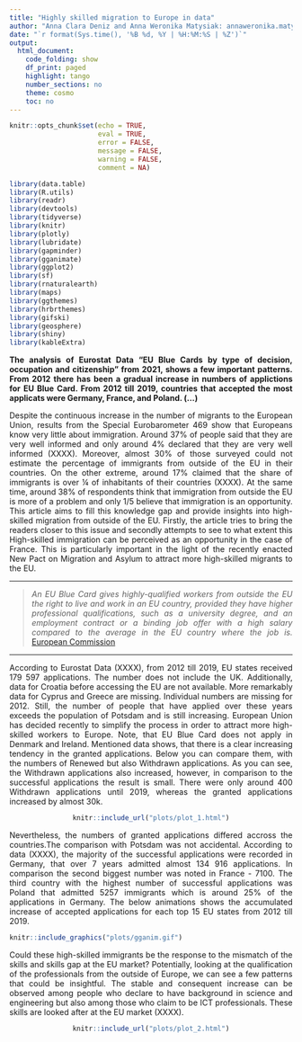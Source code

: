 ```yaml
---
title: "Highly skilled migration to Europe in data"
author: "Anna Clara Deniz and Anna Weronika Matysiak: annaweronika.matysiak@gmail.com"
date: "`r format(Sys.time(), '%B %d, %Y | %H:%M:%S | %Z')`"
output:
  html_document:
    code_folding: show
    df_print: paged
    highlight: tango
    number_sections: no
    theme: cosmo
    toc: no
---
```


<style>
body {
text-align: justify}
</style>

```r
knitr::opts_chunk$set(echo = TRUE,
                      eval = TRUE,
                      error = FALSE,
                      message = FALSE,
                      warning = FALSE,
                      comment = NA)
```

```r
library(data.table)
library(R.utils)
library(readr)
library(devtools)
library(tidyverse)
library(knitr)
library(plotly)
library(lubridate)
library(gapminder)
library(gganimate)
library(ggplot2)
library(sf)
library(rnaturalearth)
library(maps)
library(ggthemes)
library(hrbrthemes)
library(gifski)
library(geosphere)
library(shiny)
library(kableExtra)
```

**The analysis of Eurostat Data "EU Blue Cards by type of decision, occupation and citizenship" from 2021, shows a few important patterns. From 2012 there has been a gradual increase in numbers of applictions for EU Blue Card. From 2012 till 2019, countries that accepted the most applicats were Germany, France, and Poland. (...) **


Despite the continuous increase in the number of migrants to the European Union, results from the Special Eurobarometer 469 show that Europeans know very little about immigration. Around 37% of people said that they are very well informed and only around 4% declared that they are very well informed (XXXX). Moreover, almost 30% of those surveyed could not estimate the percentage of immigrants from outside of the EU in their countries. On the other extreme, around 17% claimed that the share of immigrants is over ¼ of inhabitants of their countries (XXXX). At the same time, around 38% of respondents think that immigration from outside the EU is more of a problem and only 1/5 believe that immigration is an opportunity. This article aims to fill this knowledge gap and provide insights into high-skilled migration from outside of the EU. Firstly, the article tries to bring the readers closer to this issue and secondly attempts to see to what extent this High-skilled immigration can be perceived as an opportunity in the case of France. This is particularly important in the light of the recently enacted New Pact on Migration and Asylum to attract more high-skilled migrants to the EU.


---

> *An EU Blue Card gives highly-qualified workers from outside the EU the right to live and work in an EU country, provided they have higher professional qualifications, such as a university degree, and an employment contract or a binding job offer with a high salary compared to the average in the EU country where the job is.*
[European Commission](https://ec.europa.eu/immigration/blue-card/essential-information_en)

----


According to Eurostat Data (XXXX), from 2012 till 2019, EU states received 179 597 applications. The number does not include the UK. Additionally, data for Croatia before accessing the EU are not available. More remarkably data for Cyprus and Greece are missing. Individual numbers are missing for 2012. Still, the number of people that have applied over these years exceeds the population of Potsdam and is still increasing. European Union has decided recently to simplify the process in order to attract more high-skilled workers to Europe. Note, that EU Blue Card does not apply in Denmark and Ireland.
Mentioned data shows, that there is a clear increasing tendency in the granted applications. Below you can compare them, with the numbers of Renewed but also Withdrawn applications. As you can see, the Withdrawn applications also increased, however, in comparison to the successful applications the result is small. There were only around 400 Withdrawn applications until 2019, whereas the granted applications increased by almost 30k.


<center>
```r
knitr::include_url("plots/plot_1.html")
```
</center>


Nevertheless, the numbers of granted applications differed accross the countries.The comparison with Potsdam was not accidental. According to data (XXXX), the majority of the successful applications were recorded in Germany, that over 7 years admitted almost 134 916 applications. In comparison the second biggest number was noted in France - 7100. The third country with the highest number of successful applications was Poland that admitted 5257 immigrants which is around 25% of the applications in Germany. The below animations shows the accumulated increase of accepted applications for each top 15 EU states from 2012 till 2019.


```r
knitr::include_graphics("plots/gganim.gif")
```


Could these high-skilled immigrants be the response to the mismatch of the skills and skills gap at the EU market? Potentially, looking at the qualification of the professionals from the outside of Europe, we can see a few patterns that could be insightful. The stable and consequent increase can be observed among people who declare to have background in science and engineering but also among those who claim to be ICT professionals. These skills are looked after at the EU market (XXXX). 


<center>
```r
knitr::include_url("plots/plot_2.html")
```
</center>


